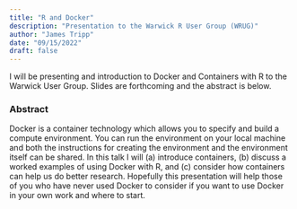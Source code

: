 ```yaml
---
title: "R and Docker"
description: "Presentation to the Warwick R User Group (WRUG)"
author: "James Tripp"
date: "09/15/2022"
draft: false
---
```


I will be presenting and introduction to Docker and Containers with R to the Warwick User Group. Slides are forthcoming and the abstract is below.

### Abstract

Docker is a container technology which allows you to specify and build a compute environment. You can run the environment on your local machine and both the instructions for creating the environment and the environment itself can be shared. In this talk I will (a) introduce containers, (b) discuss a worked examples of using Docker with R, and (c) consider how containers can help us do better research. Hopefully this presentation will help those of you who have never used Docker to consider if you want to use Docker in your own work and where to start.